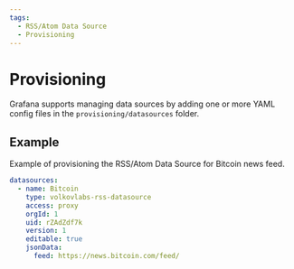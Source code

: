 ```yaml
---
tags:
  - RSS/Atom Data Source
  - Provisioning
---
```


# Provisioning

Grafana supports managing data sources by adding one or more YAML config files in the `provisioning/datasources` folder.

## Example

Example of provisioning the RSS/Atom Data Source for Bitcoin news feed.

```yaml
datasources:
  - name: Bitcoin
    type: volkovlabs-rss-datasource
    access: proxy
    orgId: 1
    uid: rZAdZdf7k
    version: 1
    editable: true
    jsonData:
      feed: https://news.bitcoin.com/feed/
```
